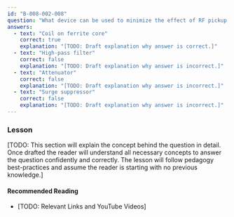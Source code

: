 ```yaml
---
id: "B-008-002-008"
question: "What device can be used to minimize the effect of RF pickup by audio wires connected to stereo speakers, intercom amplifiers, telephones, etc.?"
answers:
  - text: "Coil on ferrite core"
    correct: true
    explanation: "[TODO: Draft explanation why answer is correct.]"
  - text: "High-pass filter"
    correct: false
    explanation: "[TODO: Draft explanation why answer is incorrect.]"
  - text: "Attenuator"
    correct: false
    explanation: "[TODO: Draft explanation why answer is incorrect.]"
  - text: "Surge suppressor"
    correct: false
    explanation: "[TODO: Draft explanation why answer is incorrect.]"
---
```


### Lesson

[TODO: This section will explain the concept behind the question in detail. Once drafted the reader will understand all necessary concepts to answer the question confidently and correctly. The lesson will follow pedagogy best-practices and assume the reader is starting with no previous knowledge.]

#### Recommended Reading

- [TODO: Relevant Links and YouTube Videos]
